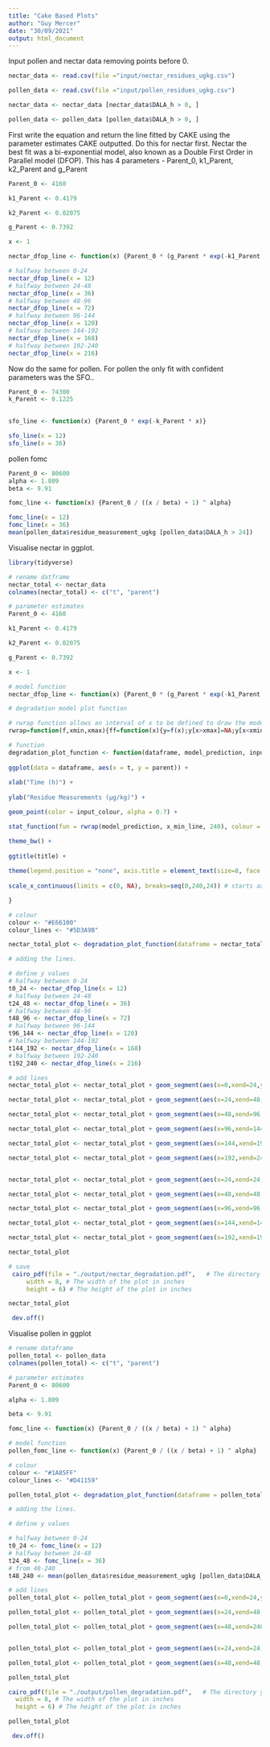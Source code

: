 ```yaml
---
title: "Cake Based Plots"
author: "Guy Mercer"
date: "30/09/2021"
output: html_document
---
```

Input pollen and nectar data removing points before 0. 

```r
nectar_data <- read.csv(file ="input/nectar_residues_ugkg.csv")

pollen_data <- read.csv(file ="input/pollen_residues_ugkg.csv")

nectar_data <- nectar_data [nectar_data$DALA_h > 0, ]

pollen_data <- pollen_data [pollen_data$DALA_h > 0, ]

```

First write the equation and return the line fitted by CAKE using the parameter estimates CAKE outputted. Do this for nectar first. Nectar the best fit was a bi-exponential model, also known as a Double First Order in Parallel model (DFOP). This has 4 parameters - Parent_0, k1_Parent, k2_Parent and g_Parent

```r
Parent_0 <- 4160

k1_Parent <- 0.4179

k2_Parent <- 0.02075

g_Parent <- 0.7392

x <- 1

nectar_dfop_line <- function(x) {Parent_0 * (g_Parent * exp(-k1_Parent * x) + (1 - g_Parent) * exp(-k2_Parent * x))}

# halfway between 0-24
nectar_dfop_line(x = 12)
# halfway between 24-48
nectar_dfop_line(x = 36)
# halfway between 48-96
nectar_dfop_line(x = 72)
# halfway between 96-144
nectar_dfop_line(x = 120)
# halfway between 144-192
nectar_dfop_line(x = 168)
# halfway between 192-240
nectar_dfop_line(x = 216)
```

Now do the same for pollen. For pollen the only fit with confident parameters was the SFO..

```r
Parent_0 <- 74300
k_Parent <- 0.1225

  
sfo_line <- function(x) {Parent_0 * exp(-k_Parent * x)}

sfo_line(x = 12)
sfo_line(x = 36)
```

pollen fomc

```r
Parent_0 <- 80600
alpha <- 1.809
beta <- 9.91

fomc_line <- function(x) {Parent_0 / ((x / beta) + 1) ^ alpha}

fomc_line(x = 12)
fomc_line(x = 36)
mean(pollen_data$residue_measurement_ugkg [pollen_data$DALA_h > 24])
```

Visualise nectar in ggplot.

```r
library(tidyverse)

# rename datframe
nectar_total <- nectar_data
colnames(nectar_total) <- c("t", "parent")

# parameter estimates
Parent_0 <- 4160

k1_Parent <- 0.4179

k2_Parent <- 0.02075

g_Parent <- 0.7392

x <- 1

# model function
nectar_dfop_line <- function(x) {Parent_0 * (g_Parent * exp(-k1_Parent * x) + (1 - g_Parent) * exp(-k2_Parent * x))}

# degradation model plot function

# rwrap function allows an interval of x to be defined to draw the model fit line
rwrap=function(f,xmin,xmax){ff=function(x){y=f(x);y[x>xmax]=NA;y[x<xmin]=NA;y}}

# function
degradation_plot_function <- function(dataframe, model_prediction, input_colour, x_min_line, title) {
  
ggplot(data = dataframe, aes(x = t, y = parent)) +
    
xlab("Time (h)") +
    
ylab("Residue Measurements (µg/kg)") +

geom_point(color = input_colour, alpha = 0.7) +

stat_function(fun = rwrap(model_prediction, x_min_line, 240), colour = input_colour, alpha = 0.7) +

theme_bw() +
    
ggtitle(title) +
  
theme(legend.position = "none", axis.title = element_text(size=8, face = "bold"), plot.title = element_text(hjust = 0.5, size = 14, face = "bold")) +
    
scale_x_continuous(limits = c(0, NA), breaks=seq(0,240,24)) # starts axis at 0 and defines ticks

}

# colour
colour <- "#E66100"
colour_lines <- "#5D3A9B"

nectar_total_plot <- degradation_plot_function(dataframe = nectar_total, model_prediction = nectar_dfop_line, input_colour = colour, x_min_line = 0, title = "Nectar Dosage Regime")

# adding the lines. 

# define y values
# halfway between 0-24
t0_24 <- nectar_dfop_line(x = 12)
# halfway between 24-48
t24_48 <- nectar_dfop_line(x = 36)
# halfway between 48-96
t48_96 <- nectar_dfop_line(x = 72)
# halfway between 96-144
t96_144 <- nectar_dfop_line(x = 120)
# halfway between 144-192
t144_192 <- nectar_dfop_line(x = 168)
# halfway between 192-240
t192_240 <- nectar_dfop_line(x = 216)

# add lines
nectar_total_plot <- nectar_total_plot + geom_segment(aes(x=0,xend=24,y=t0_24,yend=t0_24), inherit.aes = FALSE, color = colour_lines, alpha = 0.7, data = data.frame()) # this weird solution is because the segment is drawn nrow(dataframe) times. What is done here is using an empty                                       dataframe to get round this unwanted behaviour link:                                                                                                 (https://stackoverflow.com/questions/48397603/alpha-in-geom-segment-not-working). 

nectar_total_plot <- nectar_total_plot + geom_segment(aes(x=24,xend=48,y=t24_48,yend=t24_48), inherit.aes = FALSE, color = colour_lines, alpha = 0.7, data = data.frame())

nectar_total_plot <- nectar_total_plot + geom_segment(aes(x=48,xend=96,y=t48_96,yend=t48_96), inherit.aes = FALSE, color = colour_lines, alpha = 0.7, data = data.frame())

nectar_total_plot <- nectar_total_plot + geom_segment(aes(x=96,xend=144,y=t96_144,yend=t96_144), inherit.aes = FALSE, color = colour_lines, alpha = 0.7, data = data.frame())

nectar_total_plot <- nectar_total_plot + geom_segment(aes(x=144,xend=192,y=t144_192,yend=t144_192), inherit.aes = FALSE, color = colour_lines, alpha = 0.7, data = data.frame())

nectar_total_plot <- nectar_total_plot + geom_segment(aes(x=192,xend=240,y=t192_240,yend=t192_240), inherit.aes = FALSE, color = colour_lines, alpha = 0.7, data = data.frame())


nectar_total_plot <- nectar_total_plot + geom_segment(aes(x=24,xend=24,y=t0_24,yend=t24_48), inherit.aes = FALSE, color = colour_lines, alpha = 0.7, data = data.frame())

nectar_total_plot <- nectar_total_plot + geom_segment(aes(x=48,xend=48,y=t24_48,yend=t48_96), inherit.aes = FALSE, color = colour_lines, alpha = 0.7, data = data.frame())

nectar_total_plot <- nectar_total_plot + geom_segment(aes(x=96,xend=96,y=t48_96,yend=t96_144), inherit.aes = FALSE, color = colour_lines, alpha = 0.7, data = data.frame())

nectar_total_plot <- nectar_total_plot + geom_segment(aes(x=144,xend=144,y=t96_144,yend=t144_192), inherit.aes = FALSE, color = colour_lines, alpha = 0.7, data = data.frame())

nectar_total_plot <- nectar_total_plot + geom_segment(aes(x=192,xend=192,y=t144_192,yend=t192_240), inherit.aes = FALSE, color = colour_lines, alpha = 0.7, data = data.frame())

nectar_total_plot

# save
 cairo_pdf(file = "./output/nectar_degradation.pdf",   # The directory you want to save the file in
     width = 8, # The width of the plot in inches
     height = 6) # The height of the plot in inches

nectar_total_plot

 dev.off()
```

Visualise pollen in ggplot

```r
# rename dataframe
pollen_total <- pollen_data
colnames(pollen_total) <- c("t", "parent")

# parameter estimates
Parent_0 <- 80600

alpha <- 1.809

beta <- 9.91

fomc_line <- function(x) {Parent_0 / ((x / beta) + 1) ^ alpha}

# model function
pollen_fomc_line <- function(x) {Parent_0 / ((x / beta) + 1) ^ alpha}

# colour
colour <- "#1A85FF"
colour_lines <- "#D41159"

pollen_total_plot <- degradation_plot_function(dataframe = pollen_total, model_prediction = pollen_fomc_line, input_colour = colour, x_min_line = 0, title = "Pollen Dosage Regime")

# adding the lines. 

# define y values

# halfway between 0-24
t0_24 <- fomc_line(x = 12)
# halfway between 24-48
t24_48 <- fomc_line(x = 36)
# from 48-240
t48_240 <- mean(pollen_data$residue_measurement_ugkg [pollen_data$DALA_h > 24])

# add lines
pollen_total_plot <- pollen_total_plot + geom_segment(aes(x=0,xend=24,y=t0_24,yend=t0_24), inherit.aes = FALSE, color = colour_lines, alpha = 0.7, data = data.frame()) # this weird solution is because the segment is drawn nrow(dataframe) times. What is done here is using an empty                                       dataframe to get round this unwanted behaviour link:                                                                                                 (https://stackoverflow.com/questions/48397603/alpha-in-geom-segment-not-working). 

pollen_total_plot <- pollen_total_plot + geom_segment(aes(x=24,xend=48,y=t24_48,yend=t24_48), inherit.aes = FALSE, color = colour_lines, alpha = 0.7, data = data.frame())

pollen_total_plot <- pollen_total_plot + geom_segment(aes(x=48,xend=240,y=t48_240,yend=t48_240), inherit.aes = FALSE, color = colour_lines, alpha = 0.7, data = data.frame())


pollen_total_plot <- pollen_total_plot + geom_segment(aes(x=24,xend=24,y=t0_24,yend=t24_48), inherit.aes = FALSE, color = colour_lines, alpha = 0.7, data = data.frame())

pollen_total_plot <- pollen_total_plot + geom_segment(aes(x=48,xend=48,y=t24_48,yend=t48_240), inherit.aes = FALSE, color = colour_lines, alpha = 0.7, data = data.frame())

pollen_total_plot

cairo_pdf(file = "./output/pollen_degradation.pdf",   # The directory you want to save the file in
  width = 8, # The width of the plot in inches
  height = 6) # The height of the plot in inches

pollen_total_plot

 dev.off()
```
